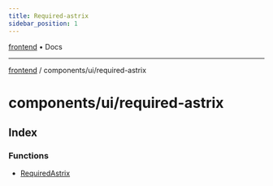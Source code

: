 ```yaml
---
title: Required-astrix
sidebar_position: 1
---
```


[frontend](./required-astrix/../../..) • Docs

***

[frontend](./required-astrix/../../..) / components/ui/required-astrix

# components/ui/required-astrix

## Index

### Functions

- [RequiredAstrix](./required-astrix/functions/RequiredAstrix)
